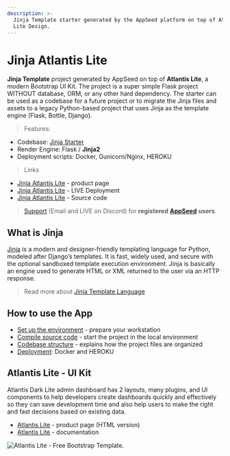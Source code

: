 ```yaml
---
description: >-
  Jinja Template starter generated by the AppSeed platform on top of Atlantis
  Lite Design.
---
```


# Jinja Atlantis Lite

**Jinja Template** project generated by AppSeed on top of **Atlantis Lite**, a modern Bootstrap UI Kit. The project is a super simple Flask project WITHOUT database, ORM, or any other hard dependency. The starter can be used as a codebase for a future project or to migrate the Jinja files and assets to a legacy Python-based project that uses Jinja as the template engine (Flask, Bottle, Django).

> Features:

- Codebase: [Jinja Starter](../../boilerplate-code/boilerplate-jinja.md)
- Render Engine: Flask / **Jinja2**
- Deployment scripts: Docker, Gunicorn/Nginx, HEROKU

> Links

- [Jinja Atlantis Lite](https://appseed.us/jinja-template/jinja-template-atlantis-dark) - product page
- [Jinja Atlantis Lite](https://jinja-atlantis-dark.appseed-srv1.com/) - LIVE Deployment
- [Jinja Atlantis Lite](https://github.com/app-generator/jinja-atlantis-dark) - Source code

> [Support](https://appseed.us/support) (Email and LIVE on Discord) for **registered** [**AppSeed**](https://appseed.us/) **users**.

## What is Jinja

[Jinja](https://jinja.palletsprojects.com/en/2.11.x/) is a modern and designer-friendly templating language for Python, modeled after Django’s templates. It is fast, widely used, and secure with the optional sandboxed template execution environment. Jinja is basically an engine used to generate HTML or XML returned to the user via an HTTP response.

> Read more about [Jinja Template Language](../../content/what-is/jinja.md)

## How to use the App

- [Set up the environment](../../boilerplate-code/boilerplate-jinja.md#environment) - prepare your workstation
- [Compile source code](../../boilerplate-code/boilerplate-jinja.md#build-the-app) - start the project in the local environment
- [Codebase structure](../../boilerplate-code/boilerplate-jinja.md#codebase-structure) - explains how the project files are organized
- [Deployment](../../boilerplate-code/boilerplate-jinja.md#deployment): Docker and HEROKU

## Atlantis Lite - UI Kit

Atlantis Dark Lite admin dashboard has 2 layouts, many plugins, and UI components to help developers create dashboards quickly and effectively so they can save development time and also help users to make the right and fast decisions based on existing data.

- [Atlantis Lite](https://www.themekita.com/atlantis-lite-bootstrap-dashboard.html) - product page (HTML version)
- [Atlantis Lite](https://themekita.com/demo-atlantis-bootstrap/livepreview/documentation/) - documentation

![Atlantis Lite - Free Bootstrap Template.](../../../static/assets/atlantis-lite-cover.png)

